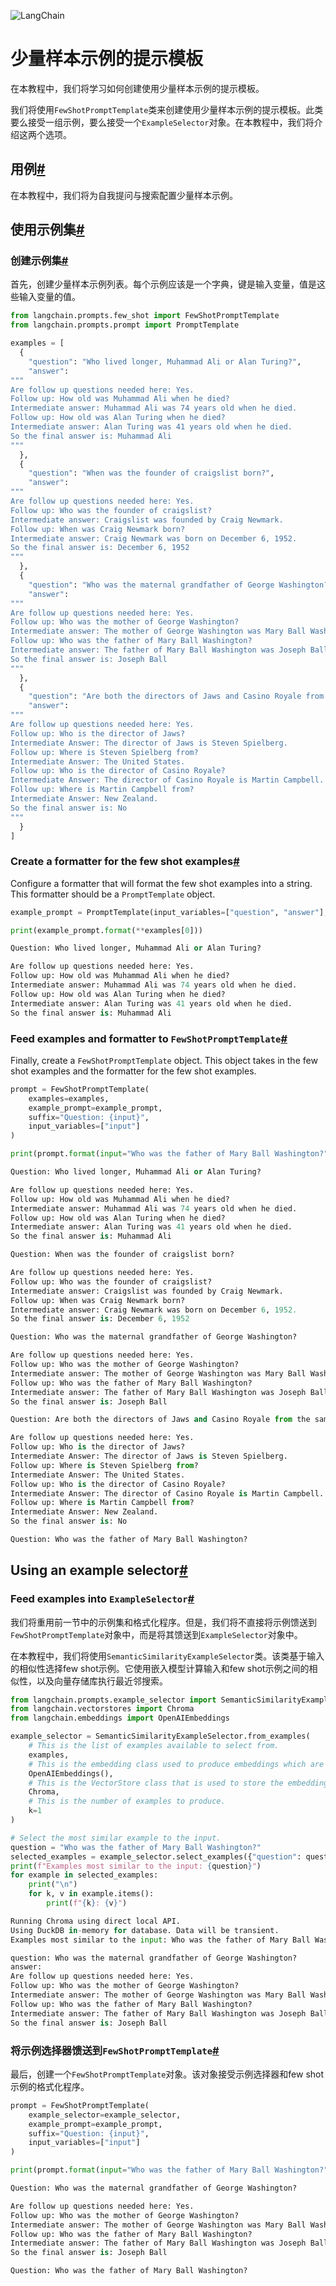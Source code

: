 

<Head>
  <script>
    {
      `(function() {
         var _hmt = _hmt || [];
(function() {
  var hm = document.createElement("script");
  hm.src = "https://hm.baidu.com/hm.js?e60fb290e204e04c5cb6f79b0ac1e697";
  var s = document.getElementsByTagName("script")[0]; 
  s.parentNode.insertBefore(hm, s);
})();
       })();`
    }
  </script>
</Head>

![LangChain](https://pica.zhimg.com/50/v2-56e8bbb52aa271012541c1fe1ceb11a2_r.gif)





少量样本示例的提示模板
========


在本教程中，我们将学习如何创建使用少量样本示例的提示模板。

我们将使用`FewShotPromptTemplate`类来创建使用少量样本示例的提示模板。此类要么接受一组示例，要么接受一个`ExampleSelector`对象。在本教程中，我们将介绍这两个选项。

用例[#](#use-case "本标题的永久链接")
---------------------------

在本教程中，我们将为自我提问与搜索配置少量样本示例。

使用示例集[#](#using-an-example-set "本标题的永久链接")
------------------------------------------

### 创建示例集[#](#create-the-example-set "本标题的永久链接")

首先，创建少量样本示例列表。每个示例应该是一个字典，键是输入变量，值是这些输入变量的值。

```python
from langchain.prompts.few_shot import FewShotPromptTemplate
from langchain.prompts.prompt import PromptTemplate

examples = [
  {
    "question": "Who lived longer, Muhammad Ali or Alan Turing?",
    "answer": 
"""
Are follow up questions needed here: Yes.
Follow up: How old was Muhammad Ali when he died?
Intermediate answer: Muhammad Ali was 74 years old when he died.
Follow up: How old was Alan Turing when he died?
Intermediate answer: Alan Turing was 41 years old when he died.
So the final answer is: Muhammad Ali
"""
  },
  {
    "question": "When was the founder of craigslist born?",
    "answer": 
"""
Are follow up questions needed here: Yes.
Follow up: Who was the founder of craigslist?
Intermediate answer: Craigslist was founded by Craig Newmark.
Follow up: When was Craig Newmark born?
Intermediate answer: Craig Newmark was born on December 6, 1952.
So the final answer is: December 6, 1952
"""
  },
  {
    "question": "Who was the maternal grandfather of George Washington?",
    "answer":
"""
Are follow up questions needed here: Yes.
Follow up: Who was the mother of George Washington?
Intermediate answer: The mother of George Washington was Mary Ball Washington.
Follow up: Who was the father of Mary Ball Washington?
Intermediate answer: The father of Mary Ball Washington was Joseph Ball.
So the final answer is: Joseph Ball
"""
  },
  {
    "question": "Are both the directors of Jaws and Casino Royale from the same country?",
    "answer":
"""
Are follow up questions needed here: Yes.
Follow up: Who is the director of Jaws?
Intermediate Answer: The director of Jaws is Steven Spielberg.
Follow up: Where is Steven Spielberg from?
Intermediate Answer: The United States.
Follow up: Who is the director of Casino Royale?
Intermediate Answer: The director of Casino Royale is Martin Campbell.
Follow up: Where is Martin Campbell from?
Intermediate Answer: New Zealand.
So the final answer is: No
"""
  }
]

```

### Create a formatter for the few shot examples[#](#create-a-formatter-for-the-few-shot-examples "Permalink to this headline")

Configure a formatter that will format the few shot examples into a string. This formatter should be a `PromptTemplate` object.

```python
example_prompt = PromptTemplate(input_variables=["question", "answer"], template="Question: {question}\n{answer}")

print(example_prompt.format(**examples[0]))

```

```python
Question: Who lived longer, Muhammad Ali or Alan Turing?

Are follow up questions needed here: Yes.
Follow up: How old was Muhammad Ali when he died?
Intermediate answer: Muhammad Ali was 74 years old when he died.
Follow up: How old was Alan Turing when he died?
Intermediate answer: Alan Turing was 41 years old when he died.
So the final answer is: Muhammad Ali

```

### Feed examples and formatter to `FewShotPromptTemplate`[#](#feed-examples-and-formatter-to-fewshotprompttemplate "Permalink to this headline")

Finally, create a `FewShotPromptTemplate` object. This object takes in the few shot examples and the formatter for the few shot examples.

```python
prompt = FewShotPromptTemplate(
    examples=examples, 
    example_prompt=example_prompt, 
    suffix="Question: {input}", 
    input_variables=["input"]
)

print(prompt.format(input="Who was the father of Mary Ball Washington?"))

```

```python
Question: Who lived longer, Muhammad Ali or Alan Turing?

Are follow up questions needed here: Yes.
Follow up: How old was Muhammad Ali when he died?
Intermediate answer: Muhammad Ali was 74 years old when he died.
Follow up: How old was Alan Turing when he died?
Intermediate answer: Alan Turing was 41 years old when he died.
So the final answer is: Muhammad Ali

Question: When was the founder of craigslist born?

Are follow up questions needed here: Yes.
Follow up: Who was the founder of craigslist?
Intermediate answer: Craigslist was founded by Craig Newmark.
Follow up: When was Craig Newmark born?
Intermediate answer: Craig Newmark was born on December 6, 1952.
So the final answer is: December 6, 1952

Question: Who was the maternal grandfather of George Washington?

Are follow up questions needed here: Yes.
Follow up: Who was the mother of George Washington?
Intermediate answer: The mother of George Washington was Mary Ball Washington.
Follow up: Who was the father of Mary Ball Washington?
Intermediate answer: The father of Mary Ball Washington was Joseph Ball.
So the final answer is: Joseph Ball

Question: Are both the directors of Jaws and Casino Royale from the same country?

Are follow up questions needed here: Yes.
Follow up: Who is the director of Jaws?
Intermediate Answer: The director of Jaws is Steven Spielberg.
Follow up: Where is Steven Spielberg from?
Intermediate Answer: The United States.
Follow up: Who is the director of Casino Royale?
Intermediate Answer: The director of Casino Royale is Martin Campbell.
Follow up: Where is Martin Campbell from?
Intermediate Answer: New Zealand.
So the final answer is: No

Question: Who was the father of Mary Ball Washington?

```

Using an example selector[#](#using-an-example-selector "Permalink to this headline")
-------------------------------------------------------------------------------------

### Feed examples into `ExampleSelector`[#](#feed-examples-into-exampleselector "Permalink to this headline")

我们将重用前一节中的示例集和格式化程序。但是，我们将不直接将示例馈送到`FewShotPromptTemplate`对象中，而是将其馈送到`ExampleSelector`对象中。

在本教程中，我们将使用`SemanticSimilarityExampleSelector`类。该类基于输入的相似性选择few shot示例。它使用嵌入模型计算输入和few shot示例之间的相似性，以及向量存储库执行最近邻搜索。

```python
from langchain.prompts.example_selector import SemanticSimilarityExampleSelector
from langchain.vectorstores import Chroma
from langchain.embeddings import OpenAIEmbeddings

example_selector = SemanticSimilarityExampleSelector.from_examples(
    # This is the list of examples available to select from.
    examples,
    # This is the embedding class used to produce embeddings which are used to measure semantic similarity.
    OpenAIEmbeddings(),
    # This is the VectorStore class that is used to store the embeddings and do a similarity search over.
    Chroma,
    # This is the number of examples to produce.
    k=1
)

# Select the most similar example to the input.
question = "Who was the father of Mary Ball Washington?"
selected_examples = example_selector.select_examples({"question": question})
print(f"Examples most similar to the input: {question}")
for example in selected_examples:
    print("\n")
    for k, v in example.items():
        print(f"{k}: {v}")

```

```python
Running Chroma using direct local API.
Using DuckDB in-memory for database. Data will be transient.
Examples most similar to the input: Who was the father of Mary Ball Washington?

question: Who was the maternal grandfather of George Washington?
answer: 
Are follow up questions needed here: Yes.
Follow up: Who was the mother of George Washington?
Intermediate answer: The mother of George Washington was Mary Ball Washington.
Follow up: Who was the father of Mary Ball Washington?
Intermediate answer: The father of Mary Ball Washington was Joseph Ball.
So the final answer is: Joseph Ball

```

### 将示例选择器馈送到`FewShotPromptTemplate`[#](#feed-example-selector-into-fewshotprompttemplate "此标题的永久链接")

最后，创建一个`FewShotPromptTemplate`对象。该对象接受示例选择器和few shot示例的格式化程序。

```python
prompt = FewShotPromptTemplate(
    example_selector=example_selector, 
    example_prompt=example_prompt, 
    suffix="Question: {input}", 
    input_variables=["input"]
)

print(prompt.format(input="Who was the father of Mary Ball Washington?"))

```

```python
Question: Who was the maternal grandfather of George Washington?

Are follow up questions needed here: Yes.
Follow up: Who was the mother of George Washington?
Intermediate answer: The mother of George Washington was Mary Ball Washington.
Follow up: Who was the father of Mary Ball Washington?
Intermediate answer: The father of Mary Ball Washington was Joseph Ball.
So the final answer is: Joseph Ball

Question: Who was the father of Mary Ball Washington?

```

